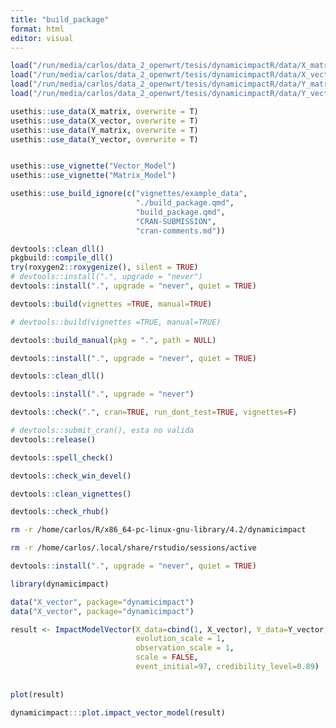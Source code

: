 ```yaml
---
title: "build_package"
format: html
editor: visual
---
```


```r
load("/run/media/carlos/data_2_openwrt/tesis/dynamicimpactR/data/X_matrix.rda")
load("/run/media/carlos/data_2_openwrt/tesis/dynamicimpactR/data/X_vector.rda")
load("/run/media/carlos/data_2_openwrt/tesis/dynamicimpactR/data/Y_matrix.rda")
load("/run/media/carlos/data_2_openwrt/tesis/dynamicimpactR/data/Y_vector.rda")

usethis::use_data(X_matrix, overwrite = T)
usethis::use_data(X_vector, overwrite = T)
usethis::use_data(Y_matrix, overwrite = T)
usethis::use_data(Y_vector, overwrite = T)

```

```r

```

```r
usethis::use_vignette("Vector_Model")
usethis::use_vignette("Matrix_Model")
```

```r

usethis::use_build_ignore(c("vignettes/example_data", 
                            "./build_package.qmd", 
                            "build_package.qmd",
                            "CRAN-SUBMISSION",
                            "cran-comments.md"))

devtools::clean_dll()
pkgbuild::compile_dll()
try(roxygen2::roxygenize(), silent = TRUE)
# devtools::install(".", upgrade = "never")
devtools::install(".", upgrade = "never", quiet = TRUE)

devtools::build(vignettes =TRUE, manual=TRUE)

# devtools::build(vignettes =TRUE, manual=TRUE)
```

```r
devtools::build_manual(pkg = ".", path = NULL)
```


```r
devtools::install(".", upgrade = "never", quiet = TRUE)
```


```r
devtools::clean_dll()
```

```r
devtools::install(".", upgrade = "never")
```

```r
devtools::check(".", cran=TRUE, run_dont_test=TRUE, vignettes=F)
```

```r
# devtools::submit_cran(), esta no valida
devtools::release()
```

```r
devtools::spell_check()
```

```r
devtools::check_win_devel()
```

```r
devtools::clean_vignettes()
```

```r
devtools::check_rhub()
```

```bash
rm -r /home/carlos/R/x86_64-pc-linux-gnu-library/4.2/dynamicimpact
```
```bash
rm -r /home/carlos/.local/share/rstudio/sessions/active
```


```r
devtools::install(".", upgrade = "never", quiet = TRUE)
```


```r
library(dynamicimpact)

data("X_vector", package="dynamicimpact")
data("X_vector", package="dynamicimpact")

result <- ImpactModelVector(X_data=cbind(1, X_vector), Y_data=Y_vector, 
                            evolution_scale = 1,
                            observation_scale = 1,
                            scale = FALSE,
                            event_initial=97, credibility_level=0.89)
                            
                            
plot(result)
```

```r
dynamicimpact:::plot.impact_vector_model(result)
```

